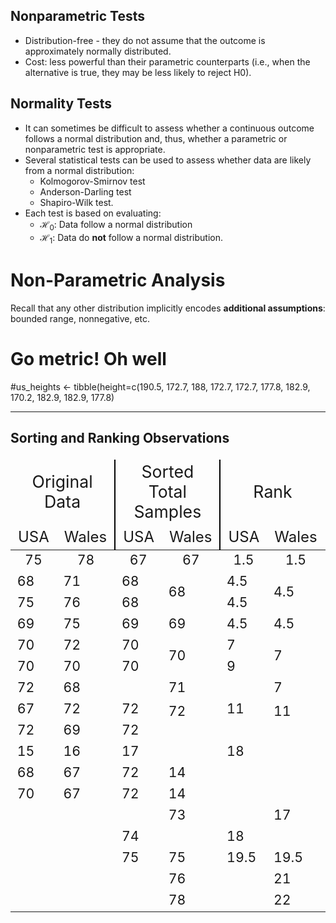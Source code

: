 
## Nonparametric Tests

* Distribution-free - they do not assume that the
outcome is approximately normally distributed.
* Cost: less powerful than their parametric
counterparts (i.e., when the alternative is true, they may be less likely to reject H0).

## Normality Tests

* It can sometimes be difficult to assess whether a continuous outcome follows a normal distribution
and, thus, whether a parametric or nonparametric test is appropriate.
* Several statistical tests can be used to assess whether data are likely from a normal distribution:
    * Kolmogorov-Smirnov test
    * Anderson-Darling test
    * Shapiro-Wilk test.
* Each test is based on evaluating:
    * $\mathcal{H}_0$: Data follow a normal distribution
    * $\mathcal{H}_1$: Data do **not** follow a normal distribution.

# Non-Parametric Analysis {data-stack-name="Non-Parametric Analysis"}

::: {.aside}

Recall that any other distribution implicitly encodes **additional assumptions**: bounded range, nonnegative, etc.

:::

# Go metric! Oh well
#us_heights <- tibble(height=c(190.5, 172.7, 188, 172.7, 172.7, 177.8, 182.9, 170.2, 182.9, 182.9, 177.8)

---


## Sorting and Ranking Observations {.smaller .crunch-title .crunch-table-cells}

```{=html}
<table class='centered-table table-line-2-3 table-line-4-5' style='border-collapse: collapse; font-size: 16pt;'>
<thead>
<tr>
    <td colspan="2" align="center" style="border-right: 2px solid black; font-size: 20pt !important;">Original Data</td>
    <td colspan="2" align="center" style="border-right: 2px solid black; font-size: 20pt !important;">Sorted Total Samples</td>
    <td colspan="2" align="center" style="font-size: 20pt !important;">Rank</td>
</tr>
<tr>
    <td style='font-size: 18pt !important;' align='center'>USA</td>
    <td style="font-size: 18pt !important; border-right: 2px solid black;">Wales</td>
    <td style='font-size: 18pt !important;'>USA</td>
    <td style="font-size: 18pt !important; border-right: 2px solid black;">Wales</td>
    <td style='font-size: 18pt !important;'>USA</td>
    <td style='font-size: 18pt !important;'>Wales</td>
</tr>
</thead>
<tbody>
<tr>
    <td align="center">75</td>
    <td align="center">78</td>
    <td align="center">67</td>
    <td align="center">67</td>
    <td align="center">1.5</td>
    <td align="center">1.5</td>
</tr>
<tr>
    <td>68</td>
    <td>71</td>
    <td>68</td>
    <td rowspan="2" style="vertical-align: middle;">68</td>
    <td style="border-right-width: 0px !important;">4.5</td>
    <td rowspan="2" style="vertical-align: middle; border-left: 0px;">4.5</td>
</tr>
<tr>
    <td>75</td>
    <td>76</td>
    <td>68</td>
    <td style="border-right-width: 0px !important;">4.5</td>
</tr>
<tr>
    <td>69</td>
    <td>75</td>
    <td>69</td>
    <td>69</td>
    <td style="border-right-width: 0px !important;">4.5</td>
    <td>4.5</td>
</tr>
<tr>
    <td>70</td>
    <td>72</td>
    <td>70</td>
    <td rowspan="2" style="vertical-align: middle;">70</td>
    <td>7</td>
    <td rowspan="2" style="vertical-align: middle;">7</td>
</tr>
<tr>
    <td>70</td>
    <td>70</td>
    <td>70</td>
    <td style="border-right-width: 0px !important;">9</td>
</tr>
<tr>
    <td>72</td>
    <td>68</td>
    <td></td>
    <td>71</td>
    <td></td>
    <td>7</td>
</tr>
<!-- start multirow -->
<!-- r1 -->
<tr>
    <td rowspan="2">67</td>
    <td rowspan="2">72</td>
    <td rowspan="2">72</td>
    <td rowspan="3" style="vertical-align: middle;">72</td>
    <td rowspan="2">11</td>
    <td rowspan="3" style="vertical-align: middle;">11</td>
</tr>
<!-- r2 -->
<tr></tr>
<!-- r3 -->
<tr>
    <td rowspan="2" style="vertical-align: middle;">72</td>
    <td rowspan="2" style="vertical-align: middle;">69</td>
    <td rowspan="2" style="vertical-align: middle;">72</td>
    <td></td>
    <td rowspan="2" style="vertical-align: middle;">14</td>
    <td></td>
</tr>
<!-- r4 -->
<tr>
    <td></td>
    <td></td>
    <td></td>
    <td rowspan="3">a</td>
    <td></td>
    <td rowspan="3">b</td>
</tr>
<!-- r5 -->
<tr>
    <td rowspan="2">15</td>
    <td rowspan="2">16</td>
    <td rowspan="2">17</td>
    <td></td>
    <td rowspan="2">18</td>
    <td></td>
</tr>
<!-- r6 -->
<tr></tr>
<!-- end multirow -->
<tr>
    <td style="vertical-align: middle;">68</td>
    <td style="vertical-align: middle;">67</td>
    <td style="vertical-align: middle;">72</td>
    <td style="vertical-align: middle;border-right-width: 0px !important;">14</td>
    <td></td>
    <td></td>
</tr>
<tr>
    <td>70</td>
    <td>67</td>
    <td>72</td>
    <td style="border-right-width: 0px !important;">14</td>
</tr>
<tr>
    <td></td>
    <td></td>
    <td></td>
    <td>73</td>
    <td></td>
    <td>17</td>
</tr>
<tr>
    <td></td>
    <td></td>
    <td>74</td>
    <td></td>
    <td>18</td>
    <td></td>
</tr>
<tr>
    <td></td>
    <td></td>
    <td>75</td>
    <td>75</td>
    <td>19.5</td>
    <td>19.5</td>
</tr>
<tr>
    <td></td>
    <td></td>
    <td></td>
    <td>76</td>
    <td></td>
    <td>21</td>
</tr>
<tr>
    <td></td>
    <td></td>
    <td></td>
    <td>78</td>
    <td></td>
    <td>22</td>
</tr>
</tbody>
</table>
```
